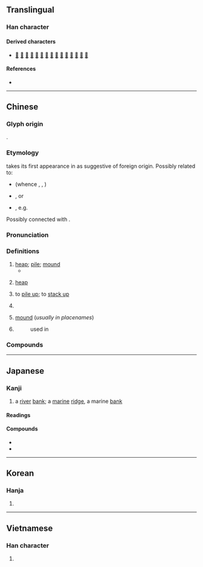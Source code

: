 {{character info}}
==Translingual==

===Han character===
{{Han char|rn=32|rad=土|as=08|sn=11|four=40114|canj=GOG|ids=⿰土隹}}

====Derived characters====
* [[𠼲]] [[𣼭]] [[𣊌]] [[𣙯]] [[𦟿]] [[𥊖]] [[𧐻]] [[𨄺]] [[𠐸]] [[𡳪]] [[𨬉]] [[𡓋]] [[𣙇]] [[𨄟]] [[𩅚]]

====References====
* {{Han ref|kx=0232.040|dkj=05211|dj=0469.060|hdz=10454.040|uh=5806|ud=22534|bh=B0EF|bd=45295}}

----

==Chinese==
{{zh-forms}}

===Glyph origin===
{{Han etym}}
{{Han compound|土|隹|ls=psc|c1=s|c2=p}}.

===Etymology===
{{zh-ref|Schuessler (2007)}} takes its first appearance in {{w|Chu Ci}} as suggestive of foreign origin. Possibly related to:
* {{cog|tai-pro|*C̥.doːjᴬ||mountain}} (whence {{cog|th|ดอย}}, {{cog|skb|tr=rɔ:jᴬ¹}}, {{cog|za|ndoi}})
* {{cog|hmx-pro|*glaɨᴰ||mountain}}, or
* {{w|Austroasiatic languages|Austroasiatic}}, e.g. {{cog|mkh-mmn|tr=duiw|t=hill, hilltop}}

Possibly connected with {{och-l|屯|id=1}}.

===Pronunciation===
{{zh-pron
|m=duī
|m-s=dui1
|c=deoi1,zeoi1
|c-t=
|g=dui1
|h=pfs=tôi;gd=doi1
|j=dui1/zui1
|mb=dó
|md=dŏi
|mn=ml,jj,tw:tui/tu
|mn_note=tui - literary; tu - vernacular
|mn-t=dui1/du1
|w=1te
|x=dei1
|mc=y
|oc=y
|ma=Zh-duī.oga
|cat=n,v,cls
}}

===Definitions===
{{zh-hanzi}}

# [[heap]]; [[pile]]; [[mound]]
#* {{zh-x|踰 ^隴-堆 兮 渡 漠，過 ^桂-車 兮 ^合-黎。|I crossed the Long '''mountains''' then traversed the desert, passed underneath the foot of Gui-ju and He-li.|ref=Chuci}}
#: {{zh-x|垃圾 堆|trash '''pile'''}}
# {{lb|zh|computing}} [[heap]]
#: {{zh-x|堆 分配|'''heap''' allocation}}
# to [[pile up]]; to [[stack up]]
# {{zh-classifier|objects organised in [[pile]]s|t=[[pile]]; [[lump]]; [[heap]]; [[clump]]; [[mound]]}}
#: {{zh-x|一 堆 垃圾|a '''pile''' of trash}}
# [[mound]] (''usually in placenames'')
# {{zh-alt form|䭔}}
#: used in {{zh-l|煎䭔}}

===Compounds===
{{zh-der|堆疊|堆垛|堆放|堆肥|堆焊|堆紅|堆積|堆集|堆金積玉|堆絹|堆摞|堆碼|堆砌|堆笑|堆繡|堆棧|堆子|堆花燒酒|堆鴉|堆豗|堆山塞海|一堆|堆貯|吉丟古堆|堆下笑|孤堆|大堆|大陸隆堆|堆堆|堆金|堆貨|堆花|堆置|堆積平原|堆積如山|堆滿|垃圾堆|土堆|估堆兒|扎堆|末子堆|故紙堆|滿臉堆笑|撲堆|是非堆|狗屎堆|積玉堆金|泥堆|盤堆|歸裡包堆|滿面堆笑|瓊堆玉砌|白龍堆|灩澦堆|打灰堆|魁堆|鬢若堆鴉|馬王堆|草堆|雷堆|離堆山|送作堆|纍堆|桑堆|三堆河}}

{{zh-cat|Elementary|Intermediate}}

----

==Japanese==

===Kanji===
{{ja-kanji|grade=|rs=土08}}

# a [[river]] [[bank]]; a [[marine]] [[ridge]], a marine [[bank]]

====Readings====
{{ja-readings
|goon=たい, て
|kanon=たい
|kanyoon=つい
|kun=うずたか-い
}}

====Compounds====
* {{ja-r|堆積|たいせき}}
* {{ja-r|堆%肥|たい%ひ}}

----

==Korean==

===Hanja===
{{ko-hanja|hangeul=퇴|rv=toe|mr=t'oe}}

# {{rfdef|ko|sort=土08}}

----

==Vietnamese==

===Han character===
{{vi-readings|reading=đôi, chui, đồi, doi, nhoi, duôi, đòi|rs=土08}}

# {{rfdef|vi|sort=土08}}